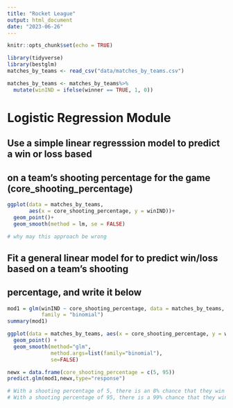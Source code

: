 ```yaml
---
title: "Rocket League"
output: html_document
date: "2023-06-26"
---
```


```r
knitr::opts_chunk$set(echo = TRUE)
```

```r
library(tidyverse)
library(bestglm)
matches_by_teams <- read_csv("data/matches_by_teams.csv")

matches_by_teams <- matches_by_teams%>%
  mutate(winIND = ifelse(winner == TRUE, 1, 0))
```

# Logistic Regression Module



## Use a simple linear regresssion model to predict a win or loss based
## on a team's shooting percentage for the game (core_shooting_percentage)


```r
ggplot(data = matches_by_teams, 
       aes(x = core_shooting_percentage, y = winIND))+
  geom_point()+
  geom_smooth(method = lm, se = FALSE)

# why may this approach be wrong 
```

## Fit a general linear model for to predict win/loss based on a team's shooting
## percentage, and write it below 

```r
mod1 = glm(winIND ~ core_shooting_percentage, data = matches_by_teams, 
           family = "binomial")
summary(mod1)
```

```r
ggplot(data = matches_by_teams, aes(x = core_shooting_percentage, y = winIND) ) + 
  geom_point() + 
  geom_smooth(method="glm", 
              method.args=list(family="binomial"), 
              se=FALSE)
```

```r
newx = data.frame(core_shooting_percentage = c(5, 95))
predict.glm(mod1,newx,type="response")

# With a shooting percentage of 5, there is an 8% chance that they win
# With a shooting percentage of 95, there is a 99% chance that they win the game 
```

